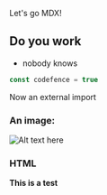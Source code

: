 
Let's go MDX!

## Do you work

- nobody knows

```javascript
const codefence = true
```

<Example />

<Message data-testid="external">Now an external import</Message>

### An image:

![Alt text here](./gatsby-logo.png)

### HTML

<div data-something="important-information">
  <strong>This is a test</strong>
</div>

